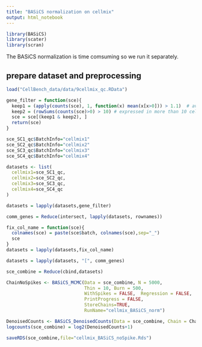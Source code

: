 ```yaml
---
title: "BASiCS normalization on cellmix"
output: html_notebook
---
```


```r
library(BASiCS)
library(scater)
library(scran)
```

The BASiCS normalization is time comsuming so we run it separately.

## prepare dataset and preprocessing
```r
load("CellBench_data/data/9cellmix_qc.RData")

gene_filter = function(sce){
  keep1 = (apply(counts(sce), 1, function(x) mean(x[x>0])) > 1.1)  # average count larger than 1.1
  keep2 = (rowSums(counts(sce)>0) > 10) # expressed in more than 10 cells
  sce = sce[(keep1 & keep2), ]
  return(sce)
}

sce_SC1_qc$BatchInfo="cellmix1"
sce_SC2_qc$BatchInfo="cellmix2"
sce_SC3_qc$BatchInfo="cellmix3"
sce_SC4_qc$BatchInfo="cellmix4"

datasets <- list(
  cellmix1=sce_SC1_qc,
  cellmix2=sce_SC2_qc,
  cellmix3=sce_SC3_qc,
  cellmix4=sce_SC4_qc
)

datasets = lapply(datasets,gene_filter)

comm_genes = Reduce(intersect, lapply(datasets, rownames))

fix_col_name = function(sce){
  colnames(sce) = paste(sce$batch, colnames(sce),sep="_")
  sce
}
datasets = lapply(datasets,fix_col_name)

datasets = lapply(datasets, "[", comm_genes)

sce_combine = Reduce(cbind,datasets)
```


```r
ChainNoSpikes <- BASiCS_MCMC(Data = sce_combine, N = 5000, 
                             Thin = 10, Burn = 500, 
                             WithSpikes = FALSE,  Regression = FALSE,
                             PrintProgress = FALSE,
                             StoreChains=TRUE,
                             RunName="cellmix_BASiCS_norm")
```


```r
DenoisedCounts <- BASiCS_DenoisedCounts(Data = sce_combine, Chain = ChainNoSpikes)
logcounts(sce_combine) = log2(DenoisedCounts+1)

saveRDS(sce_combine,file="cellmix_BASiCS_noSpike.Rds")
```




